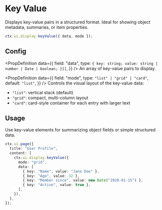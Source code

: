 # Key Value

Displays key-value pairs in a structured format. Ideal for showing object metadata, summaries, or item properties.

```ts
ctx.ui.display.keyValue({ data, mode });
```

## Config


<PropDefinition
  data={{
    field: "data",
    type: `{ key: string; value: string | number | Date | boolean; }[]`,
  }}
/>
An array of key-value pairs to display.

<PropDefinition
  data={{
    field: "mode",
    type: `"list" | "grid" | "card"`,
    default: `"list"`,
  }}
/>
Controls the visual layout of the key-value data:

- `"list"`: vertical stack (default)
- `"grid"`: compact, multi-column layout
- `"card"`: card-style container for each entry with larger text

## Usage

Use key-value elements for summarizing object fields or simple structured data.

```ts
ctx.ui.page({
  title: "User Profile",
  content: [
    ctx.ui.display.keyValue({
      mode: "grid",
      data: [
        { key: "Name", value: "Jane Doe" },
        { key: "Age", value: 32 },
        { key: "Member since", value: new Date("2020-01-15") },
        { key: "Active", value: true },
      ],
    }),
  ],
});
```


<Flow flow="keyValue" height={300} />
